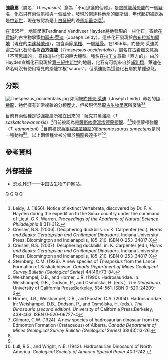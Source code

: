 {{Automatic Taxobox
| taxon = Thespesius
| status = fossil
| fossil_range = 上[[白堊紀|白堊紀]]，{{fossilrange|66}}
| image =Thespesius.jpg
| image_width = 250px
| image_caption = 1901年繪製的強龍想像圖
| authority = [[約瑟夫·萊迪|Leidy]], 1856
| type_species = '''西方強龍<br>''Thespesius occidentalis'''''
| type_species_authority = Leidy, 1856 
| synonyms = 
* '''''Agathaumas milo''''' <small>[[愛德華·德林克·科普|Cope]], 1874</small>
}}
 
'''強龍屬'''（屬名：''Thespesius''）意為「不可思議的個體」，是[[鴨嘴龍科|鴨嘴龍科]][[恐龍|恐龍]]的一個[[疑名|疑名]]，化石只有兩個[[尾椎|尾椎]]與一個[[趾骨|趾骨]]，發現於[[南達科他州|南達科他州]]的[[蘭斯組|蘭斯組]]，年代起初被認為是[[中新世|中新世]]，現在被認為是上[[白堊紀|白堊紀]]的晚[[馬斯垂克階|馬斯垂克階]]<ref name ="JL56">Leidy, J. (1856). Notice of extinct Vertebrata, discovered by Dr. F. V. Hayden during the expedition to the Sioux country under the command of Lieut. G.K. Warren. ''Proceedings of the Academy of Natural Science Philadelphia'' 8:311-312.</ref>。

在1855年，地質學家Ferdinand Vandiveer Hayden將他發現的一些化石，寄給在[[費城|費城]]的古生物學家[[約瑟夫·萊迪|約瑟夫·萊迪]]（Joseph Leidy）。這些化石發現於[[內布拉斯加領地|內布拉斯加領地]]（現在的[[南達科他州|南達科他州]]），包含兩節[[尾椎|尾椎]]、一個[[趾骨|趾骨]]。在1856年，約瑟夫·萊迪將這三個化石命名為'''西方強龍'''（''Thespesius occidentalis''），屬名在[[古希臘文|古希臘文]]意為「不可思議的」，意指這些化石的巨大體型。種名在[[拉丁文|拉丁文]]意指「西方的」。由於Hayden宣稱化石發現於[[第三紀|第三紀]][[中新世|中新世]]的地層，化石有可能來自於[[哺乳類|哺乳類]]，萊迪在命名時沒有使用常見的恐龍字根"saurus"，但萊迪認為這些化石屬於某種恐龍。

==分類==
[[Image:Thespesius_occidentalis.jpg|thumb]]
如同被[[約瑟夫·萊迪|約瑟夫·萊迪]]（Joseph Leidy）命名的[[糙齒龍|糙齒龍]]，牠們擁有非常複雜的分類歷史，但被現代恐龍[[古生物學家|古生物學家]]所廢除<ref name="BC06">Creisler, B.S. (2006). Deciphering duckbills. in: K. Carpenter (ed.), ''Horns and Beaks: Ceratopsian and Ornithopod Dinosaurs''. Indiana University Press: Bloomington and Indianapolis, 185-210.  ISBN 0-253-34817-X</ref><ref name="BC07">Creisler, B.S. (2007). Deciphering duckbills. in: K. Carpenter (ed.), ''Horns and Beaks: Ceratopsian and Ornithopod Dinosaurs''. Indiana University Press: Bloomington and Indianapolis, 185-210. ISBN 0-253-34817-X</ref>。

目前有兩個種是從強龍屬所獨立出來的：薩克其萬強龍（''T. saskatchewanensis''）<ref name="CMS26">Sternberg, C.M. (1926). A new species of ''Thespesius'' from the Lance Formation of Saskatchewan. ''Canada Department of Mines Geological Survey Bulletin (Geological Series)'' 44(46):73-84.</ref>目前被認為是[[溫埃德蒙頓龍|薩斯喀徹溫埃德蒙頓龍]]、<ref name="WH90">Weishampel, D.B., and Horner, J.R. (1990). Hadrosauridae. In: Weishampel, D.B., Dodson, P., and Osmólska, H. (eds.). ''The Dinosauria.'' University of California Press:Berkeley, 534-561.  ISBN 0-520-24209-2</ref><ref name="HWF04">Horner, J.R., Weishampel, D.B., and Forster, C.A. (2004). Hadrosauridae. In: Weishampel, D.B., Dodson, P., and Osmólska, H. (eds.). ''The Dinosauria (second edition)''. University of California Press:Berkeley, 438-463. ISBN 0-520-06727-4</ref>埃德蒙頓強龍（''T. edmontoni''）<ref name="CWG24">Gilmore, C.W. (1924). A new species of hadrosaurian dinosaur from the Edmonton Formation (Cretaceous) of Alberta. ''Canada Department of Mines Geological Survey Bulletin (Geological Series)'' 38(43):13-26.</ref>目前被認為跟[[埃德蒙頓龍|埃德蒙頓龍]]的''Edmontosaurus annectens''是同一種動物<ref name="WH90"/><ref name="HWF04"/>。以上兩個種曾被分類於[[鴨龍|鴨龍]]長達多年<ref name="LW42">Lull, R.S., and Wright, N.E. (1942). Hadrosaurian Dinosaurs of North America. ''Geological Society of America Special Paper 40'':1-242.</ref>。

==參考資料==
{{reflist}}

==外部链接==
*[https://web.archive.org/web/20170527222928/http://dinosaur.net.cn/ 恐龙.NET]——中国古生物门户网站。
{{Ornithopoda|R.}}
{{Taxonbar|from=Q762249}}

[[Category:可疑的恐龍|Q]]
[[Category:櫛龍亞科|Q]]
[[Category:北美洲恐龍|Q]]
[[Category:上白堊紀恐龍|Q]]